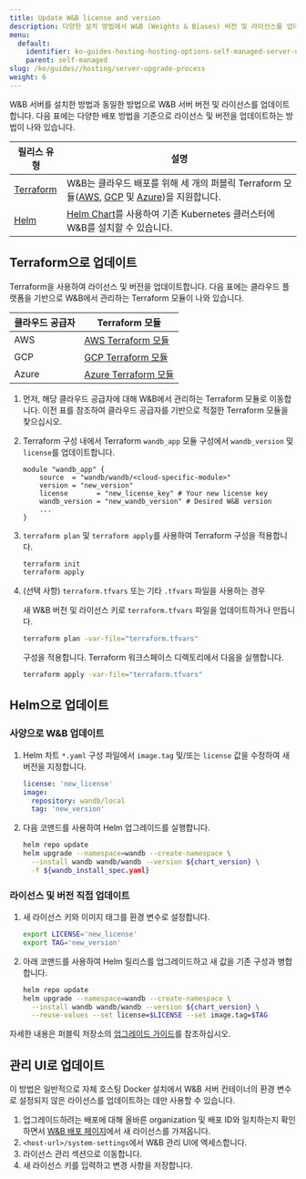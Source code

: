 ```yaml
---
title: Update W&B license and version
description: 다양한 설치 방법에서 W&B (Weights & Biases) 버전 및 라이선스를 업데이트하는 방법에 대한 가이드입니다.
menu:
  default:
    identifier: ko-guides-hosting-hosting-options-self-managed-server-upgrade-process
    parent: self-managed
slug: /ko/guides//hosting/server-upgrade-process
weight: 6
---
```


W&B 서버를 설치한 방법과 동일한 방법으로 W&B 서버 버전 및 라이선스를 업데이트합니다. 다음 표에는 다양한 배포 방법을 기준으로 라이선스 및 버전을 업데이트하는 방법이 나와 있습니다.

| 릴리스 유형 | 설명 |
| --- | --- |
| [Terraform](#update-with-terraform) | W&B는 클라우드 배포를 위해 세 개의 퍼블릭 Terraform 모듈([AWS](https://registry.terraform.io/modules/wandb/wandb/aws/latest), [GCP](https://registry.terraform.io/modules/wandb/wandb/google/latest) 및 [Azure](https://registry.terraform.io/modules/wandb/wandb/azurerm/latest))을 지원합니다. |
| [Helm](#update-with-helm) | [Helm Chart](https://github.com/wandb/helm-charts)를 사용하여 기존 Kubernetes 클러스터에 W&B를 설치할 수 있습니다. |

## Terraform으로 업데이트

Terraform을 사용하여 라이선스 및 버전을 업데이트합니다. 다음 표에는 클라우드 플랫폼을 기반으로 W&B에서 관리하는 Terraform 모듈이 나와 있습니다.

|클라우드 공급자| Terraform 모듈|
|-----|-----|
|AWS|[AWS Terraform 모듈](https://registry.terraform.io/modules/wandb/wandb/aws/latest)|
|GCP|[GCP Terraform 모듈](https://registry.terraform.io/modules/wandb/wandb/google/latest)|
|Azure|[Azure Terraform 모듈](https://registry.terraform.io/modules/wandb/wandb/azurerm/latest)|

1. 먼저, 해당 클라우드 공급자에 대해 W&B에서 관리하는 Terraform 모듈로 이동합니다. 이전 표를 참조하여 클라우드 공급자를 기반으로 적절한 Terraform 모듈을 찾으십시오.
2. Terraform 구성 내에서 Terraform `wandb_app` 모듈 구성에서 `wandb_version` 및 `license`를 업데이트합니다.

   ```hcl
   module "wandb_app" {
       source  = "wandb/wandb/<cloud-specific-module>"
       version = "new_version"
       license       = "new_license_key" # Your new license key
       wandb_version = "new_wandb_version" # Desired W&B version
       ...
   }
   ```
3. `terraform plan` 및 `terraform apply`를 사용하여 Terraform 구성을 적용합니다.
   ```bash
   terraform init
   terraform apply
   ```

4. (선택 사항) `terraform.tfvars` 또는 기타 `.tfvars` 파일을 사용하는 경우

   새 W&B 버전 및 라이선스 키로 `terraform.tfvars` 파일을 업데이트하거나 만듭니다.
   ```bash
   terraform plan -var-file="terraform.tfvars"
   ```
   구성을 적용합니다. Terraform 워크스페이스 디렉토리에서 다음을 실행합니다.
   ```bash
   terraform apply -var-file="terraform.tfvars"
   ```
## Helm으로 업데이트

### 사양으로 W&B 업데이트

1. Helm 차트 `*.yaml` 구성 파일에서 `image.tag` 및/또는 `license` 값을 수정하여 새 버전을 지정합니다.

   ```yaml
   license: 'new_license'
   image:
     repository: wandb/local
     tag: 'new_version'
   ```

2. 다음 코맨드를 사용하여 Helm 업그레이드를 실행합니다.

   ```bash
   helm repo update
   helm upgrade --namespace=wandb --create-namespace \
     --install wandb wandb/wandb --version ${chart_version} \
     -f ${wandb_install_spec.yaml}
   ```

### 라이선스 및 버전 직접 업데이트

1. 새 라이선스 키와 이미지 태그를 환경 변수로 설정합니다.

   ```bash
   export LICENSE='new_license'
   export TAG='new_version'
   ```

2. 아래 코맨드를 사용하여 Helm 릴리스를 업그레이드하고 새 값을 기존 구성과 병합합니다.

   ```bash
   helm repo update
   helm upgrade --namespace=wandb --create-namespace \
     --install wandb wandb/wandb --version ${chart_version} \
     --reuse-values --set license=$LICENSE --set image.tag=$TAG
   ```

자세한 내용은 퍼블릭 저장소의 [업그레이드 가이드](https://github.com/wandb/helm-charts/blob/main/upgrade)를 참조하십시오.

## 관리 UI로 업데이트

이 방법은 일반적으로 자체 호스팅 Docker 설치에서 W&B 서버 컨테이너의 환경 변수로 설정되지 않은 라이선스를 업데이트하는 데만 사용할 수 있습니다.

1. 업그레이드하려는 배포에 대해 올바른 organization 및 배포 ID와 일치하는지 확인하면서 [W&B 배포 페이지](https://deploy.wandb.ai/)에서 새 라이선스를 가져옵니다.
2. `<host-url>/system-settings`에서 W&B 관리 UI에 엑세스합니다.
3. 라이선스 관리 섹션으로 이동합니다.
4. 새 라이선스 키를 입력하고 변경 사항을 저장합니다.
